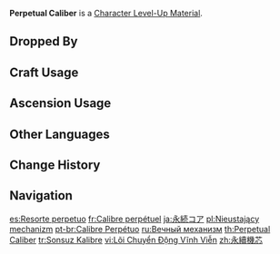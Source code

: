 {{Item Infobox
|title        = Per&shy;pet&shy;u&shy;al Cal&shy;iber
|id           = 113038
|image        = Item Perpetual Caliber.png
|type         = Character Level-Up Materials
|group        = Normal Boss Drops
|invCategory  = Character Development Items
|quality      = 4
|description  = A motive device obtained from a mysterious ruin machine.<br>The machine it once powered may have been destroyed, but it continues to rotate all the same.<br>There should be no such thing as an energy source that can sustain itself forever in this world, and most research results obtained in the field of "perpetual motion" have been eventually proved false. Yet, this device is proof that a now-destroyed civilization once reached heights that present-day nations could not hope to match...
|source1      = Dropped by Lv.30+ [[Aeonblight Drake]]
|source2      = 
|source3      = 
|source4      = 
|source5      = 
}}
'''Perpetual Caliber''' is a [[Character Level-Up Material]].

==Dropped By==
{{Dropped By|level=30}}

==Craft Usage==
{{Craft Usage}}

==Ascension Usage==
{{Ascension Usage}}

==Other Languages==
{{Other Languages
|en       = Perpetual Caliber
|zhs      = 永续机芯
|zhs_rm   = Yǒngxù Jīxīn
|zht      = 永續機芯
|zht_rm   = Yǒngxù Jīxīn
|zh_tl    = Perpetual Mechanical Core
|ja       = 永続コア
|ja_rm    = Eizoku Koa
|ja_tl    = Perpetual Core
|ko       = 영구동력 코어
|ko_rm    = Yeonggudongryeok Koeo
|ko_tl    = Perpetual Power Core
|es       = Resorte perpetuo
|es_tl    = Perpetual Spring
|fr       = Calibre perpétuel
|fr_tl    = Perpetual Caliber
|ru       = Вечный механизм
|ru_tl    = Perpetual Mechanism
|th       = Perpetual Caliber
|vi       = Lõi Chuyển Động Vĩnh Viễn
|vi_tl    = Perpetually-Moving Core
|de       = Ewiges Uhrwerk
|de_tl    = Eternal Clockwork
|id       = Perpetual Caliber
|pt       = Calibre Perpétuo
|pt_tl    = 
|tr       = Sonsuz Kalibre
|tr_tl    = Endless Caliber
|it       = Calibro perpetuo
|it_tl    = 
}}

==Change History==
{{Change History|3.1}}

==Navigation==
{{Development Item Navbox|Character Level-Up Materials}}

[[es:Resorte perpetuo]]
[[fr:Calibre perpétuel]]
[[ja:永続コア]]
[[pl:Nieustający mechanizm]]
[[pt-br:Calibre Perpétuo]]
[[ru:Вечный механизм]]
[[th:Perpetual Caliber]]
[[tr:Sonsuz Kalibre]]
[[vi:Lõi Chuyển Động Vĩnh Viễn]]
[[zh:永續機芯]]